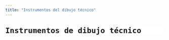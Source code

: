 ```yaml
---
title: "Instrumentos del dibujo técnico"
---
```


::: {style="font-size: 2em; font-weight: bold;  margin-bottom: 1em;background-color: white;"}
```         
Instrumentos de dibujo técnico
```
:::